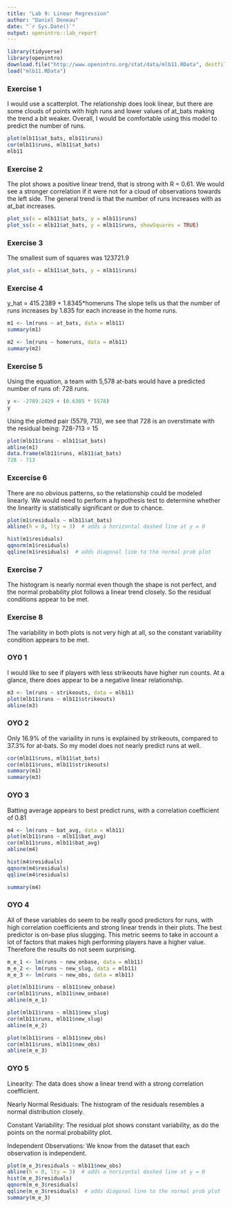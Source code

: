 ```yaml
---
title: "Lab 9: Linear Regression"
author: "Daniel Deneau"
date: "`r Sys.Date()`"
output: openintro::lab_report
---
```


```r
library(tidyverse)
library(openintro)
download.file("http://www.openintro.org/stat/data/mlb11.RData", destfile = "mlb11.RData")
load("mlb11.RData")
```

### Exercise 1

I would use a scatterplot.
The relationship does look linear, but there are some clouds of points with high runs and lower values of at_bats making the trend a bit weaker.
Overall, I would be comfortable using this model to predict the number of runs.

```r

plot(mlb11$at_bats, mlb11$runs)
cor(mlb11$runs, mlb11$at_bats)
mlb11
```

### Exercise 2
The plot shows a positive linear trend, that is strong with R = 0.61. We would see a stronger correlation if it were not for a cloud of observations towards the left side. The general trend is that the number of runs increases with as at_bat increases.
```r
plot_ss(x = mlb11$at_bats, y = mlb11$runs)
plot_ss(x = mlb11$at_bats, y = mlb11$runs, showSquares = TRUE)
```
### Exercise 3
The smallest sum of squares was 123721.9
```r
plot_ss(x = mlb11$at_bats, y = mlb11$runs)
```

### Exercise 4
y_hat = 415.2389 + 1.8345*homeruns
The slope tells us that the number of runs increases by 1.835 for each increase in the home runs.
```r
m1 <- lm(runs ~ at_bats, data = mlb11)
summary(m1)

m2 <- lm(runs ~ homeruns, data = mlb11)
summary(m2)

```

### Exercise 5
Using the equation, a team with 5,578 at-bats would have a predicted number of runs of: 728 runs.
```r
y <- -2789.2429 + (0.6305 * 5578)
y
```

Using the plotted pair (5579, 713), we see that 728 is an overstimate with the residual being: 728-713 = 15
```r
plot(mlb11$runs ~ mlb11$at_bats)
abline(m1)
data.frame(mlb11$runs, mlb11$at_bats)
728 - 713
```

### Excercise 6
There are no obvious patterns, so the relationship could be modeled linearly. We would need to perform a hypothesis test to determine whether the linearity is statistically significant or due to chance. 
```r
plot(m1$residuals ~ mlb11$at_bats)
abline(h = 0, lty = 3)  # adds a horizontal dashed line at y = 0
```

```r
hist(m1$residuals)
qqnorm(m1$residuals)
qqline(m1$residuals)  # adds diagonal line to the normal prob plot
```
### Exercise 7
The histogram is nearly normal even though the shape is not perfect, and the normal probability plot follows a linear trend closely. So the residual conditions appear to be met.

### Exercise 8
The variability in both plots is not very high at all, so the constant variability condition appears to be met.

### OY0 1
I would like to see if players with less strikeouts have higher run counts. At a glance, there does appear to be a negative linear relationship.
```r
m3 <- lm(runs ~ strikeouts, data = mlb11)
plot(mlb11$runs ~ mlb11$strikeouts)
abline(m3)
```

### OYO 2
Only 16.9% of the variaility in runs is explained by strikeouts, compared to 37.3% for at-bats. So my model does not nearly predict runs at well.
```r
cor(mlb11$runs, mlb11$at_bats)
cor(mlb11$runs, mlb11$strikeouts)
summary(m1)
summary(m3)
```

### OYO 3
Batting average appears to best predict runs, with a correlation coefficient of 0.81
```r
m4 <- lm(runs ~ bat_avg, data = mlb11)
plot(mlb11$runs ~ mlb11$bat_avg)
cor(mlb11$runs, mlb11$bat_avg)
abline(m4)

hist(m4$residuals)
qqnorm(m4$residuals)
qqline(m4$residuals)

summary(m4)

```
### OYO 4
All of these variables do seem to be really good predictors for runs, with high correlation coefficients and strong linear trends in their plots. The best predictor is on-base plus slugging. This metric seems to take in account a lot of factors that makes high performing players have a higher value. Therefore the results do not seem surprising.
```r
m_e_1 <- lm(runs ~ new_onbase, data = mlb11)
m_e_2 <- lm(runs ~ new_slug, data = mlb11)
m_e_3 <- lm(runs ~ new_obs, data = mlb11)

plot(mlb11$runs ~ mlb11$new_onbase)
cor(mlb11$runs, mlb11$new_onbase)
abline(m_e_1)

plot(mlb11$runs ~ mlb11$new_slug)
cor(mlb11$runs, mlb11$new_slug)
abline(m_e_2)

plot(mlb11$runs ~ mlb11$new_obs)
cor(mlb11$runs, mlb11$new_obs)
abline(m_e_3)
```

### OYO 5
Linearity: The data does show a linear trend with a strong correlation coefficient.

Nearly Normal Residuals: The histogram of the residuals resembles a normal distribution closely.

Constant Variability: The residual plot shows constant variability, as do the points on the normal probability plot.

Independent Observations: We know from the dataset that each observation is independent.
```r
plot(m_e_3$residuals ~ mlb11$new_obs)
abline(h = 0, lty = 3)  # adds a horizontal dashed line at y = 0
hist(m_e_3$residuals)
qqnorm(m_e_3$residuals)
qqline(m_e_3$residuals)  # adds diagonal line to the normal prob plot
summary(m_e_3)
```
